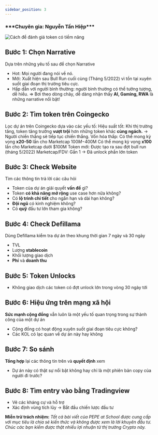 ```yaml
---
sidebar_position: 3
---
```



<h3>***Chuyên gia: Nguyễn Tấn Hiệp***</h3>

<Image
  src="/img-tips-cate/3-Cach-de-danh-gia-token.png"
  alt="Cách để đánh giá token có tiềm năng"
  height={520}
  width={1200}
/>

## Bước 1: Chọn Narrative

Dựa trên những yêu tố sau để chọn Narrative

- Hot: Mọi người đang nói về nó.
- Mới: Xuất hiện sau Bull Run cuối cùng (Tháng 5/2022) vì tồn tại xuyên suốt giai đoạn thị trường tiêu cực.
- Hấp dẫn với người bình thường: người bình thường có thể tưởng tượng, dễ hiểu.
  => Bơi theo dòng chảy, dễ dàng nhận thấy **AI, Gaming, RWA** là những narrative nổi bật!

## Bước 2: Tìm token trên Coingecko

Lọc dự án trên Coingecko dựa vào các yếu tố:
Hiệu suất tốt: Khi thị trường tăng, token tăng trưởng **vượt trội** hơn những token khác **cùng ngách.**
-> Người chiến thắng sẽ tiếp tục chiến thắng.
Vốn hóa thấp:
Có thể mong kỳ vọng **x20-50** lần cho Marketcap $100M-$400M
Có thể mong kỳ vọng **x100** lần cho Marketcap dưới $100M
Token mới: Được tạo ra sau đợt bull run (tháng 5/2022)
Marketcap/FDV: Gần 1
-> Đã unlock phần lớn token

## Bước 3: Check Website

Tìm các thông tin trả lời các câu hỏi

- Token của dự án giải quyết **vấn đề** gì?
- Token **có khả năng mở rộng** use case hơn nữa không?
- Có **lộ trình chi tiết** cho ngắn hạn và dài hạn không?
- **Đội ngũ** có kinh nghiệm không?
- Có **quỹ** đầu tư lớn tham gia không?

## Bước 4: Check Defillama

Dùng Defillama kiểm tra dự án theo khung thời gian 7 ngày và 30 ngày

- TVL
- Lượng **stablecoin**
- Khối lượng giao dịch
- **Phí** và **doanh thu**

## Bước 5: Token Unlocks

- Không giao dịch các token có đợt unlock lớn trong vòng 30 ngày tới

## Bước 6: Hiệu ứng trên mạng xã hội

**Sức mạnh cộng đồng** vẫn luôn là một yếu tố quan trọng trong sự thành công của một dự án

- Cộng đồng có hoạt động xuyên suốt giai đoạn tiêu cực không?
- Các KOL có lạc quan về dự án này hay không

## Bước 7: So sánh

**Tổng hợp** lại các thông tin trên và **quyết định** xem

- Dự án này có thật sự nổi bật không hay chỉ là một phiên bản copy của người đi trước?

## Bước 8: Tìm entry vào bằng Tradingview

- Vẽ các kháng cự và hỗ trợ
- Xác định vùng tích lũy
  -> Bắt đầu chiến lược đầu tư

**Miễn trừ trách nhiệm:** _Tất cả bài viết của PEPE at School được cung cấp với mục tiêu là chia sẻ kiến thức và không được xem là lời khuyên đầu tư. Chúc các bạn kiếm được thật nhiều lợi nhuận từ thị trường Crypto này._

